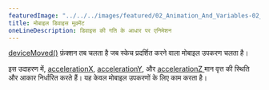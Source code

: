---
featuredImage: "../../../images/featured/02_Animation_And_Variables-02_Mobile_Device_Movement-thumbnail.jpg"
title: मोबाइल डिवाइस मूवमेंट
oneLineDescription: डिवाइस की गति के आधार पर एनिमेशन
---

<a href='https://p5js.org/reference/#/p5/deviceMoved' target='_blank'>deviceMoved()</a>
फ़ंक्शन तब चलता है जब स्केच प्रदर्शित करने वाला मोबाइल उपकरण चलता है।

इस उदाहरण में, <a href='https://p5js.org/reference/#/p5/accelerationX' target='_blank'>accelerationX</a>, <a href='https://p5js.org/reference/#/p5/accelerationY' target='_blank'>accelerationY</a>, और <a href='https://p5js.org/reference/#/p5/accelerationZ' target='_blank'>accelerationZ </a> मान वृत्त की स्थिति और आकार निर्धारित करते हैं। यह केवल मोबाइल उपकरणों के लिए काम करता है।